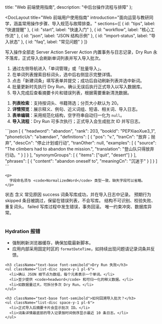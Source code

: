   title: "Web 前端使用指南",
  description: "中后台操作流程与排障"
};


<DocLayout
  title="Web 前端用户使用指南"
  introduction="面向运营与教研同学，涵盖常用操作步骤、导入规范与故障排查。"
  sections={[
    { id: "tips", label: "快速提醒" },
    { id: "start", label: "快速入门" },
    { id: "workflow", label: "核心工作流" },
    { id: "json", label: "JSON 结构示例" },
    { id: "import-status", label: "导入状态" },
    { id: "faq", label: "常见问题" }
  ]}
>
  <DocSection id="tips" title="快速提醒">
    <Alert variant="info">
      <AlertTitle>写入操作全部走 Server Action</AlertTitle>
      <AlertDescription>
        Server Action 内置事务与日志记录，Dry Run 永不落库，正式导入会刷新单词列表并写入导入批次。
      </AlertDescription>
    </Alert>
  </DocSection>

  <DocSection id="start" title="快速入门">
    <ol className="list-decimal space-y-2 pl-6">
      <li>通过左侧导航进入「单词管理」或「批量导入」。</li>
      <li>在单词列表搜索目标词头，选中后右侧显示完整详情。</li>
      <li>点击「新建词条」填写表单并提交；成功后自动刷新列表并选中新词。</li>
      <li>批量更新时先执行 Dry Run，确认无误后执行正式导入以写入数据库。</li>
      <li>导入完成后查看摘要卡片和错误列表，根据需要重新清洗数据。</li>
    </ol>
  </DocSection>

  <DocSection id="workflow" title="核心工作流">
    <ol className="list-decimal space-y-2 pl-6">
      <li><strong>列表检索</strong>：支持按词头、书籍筛选；分页大小默认为 20。</li>
      <li><strong>详情预览</strong>：展示释义、例句、近义词组、短语、相关词、导入日志。</li>
      <li><strong>表单编辑</strong>：采用规范化结构，空字符串自动归一化为 <code>null</code>。</li>
      <li><strong>导入流程</strong>：Dry Run 可多次执行；正式导入会生成批次 ID 并写日志。</li>
    </ol>
  </DocSection>

  <DocSection id="json" title="JSON 结构示例">
```json
[
  {
    "headword": "abandon",
    "rank": 203,
    "bookId": "PEPXiaoXue3_1",
    "phoneticUs": "əˈbændən",
    "definitions": [
      {
        "pos": "v.",
        "tranCn": "放弃；抛弃",
        "descCn": "停止计划或行动",
        "tranOther": null,
        "examples": [
          {
            "source": "The climbers had to abandon the mission.",
            "translation": "登山队只得放弃行动。"
          }
        ]
      }
    ],
    "synonymGroups": [
      {
        "items": ["quit", "desert"]
      }
    ],
    "phrases": [
      {
        "content": "abandon oneself to",
        "meaningCn": "沉迷于"
      }
    ]
  }
]
```

    <p>
      字段命名须与 <code>NormalizedWord</code> 类型一致，缺失字段可以省略。
    </p>
  </DocSection>

  <DocSection id="import-status" title="导入状态解释">
    <Table>
      <TableHeader>
        <TableRow>
          <TableHead className="w-28">状态</TableHead>
          <TableHead>含义</TableHead>
          <TableHead className="w-44">常见原因</TableHead>
        </TableRow>
      </TableHeader>
      <TableBody>
        <TableRow>
          <TableCell><Badge variant="outline">success</Badge></TableCell>
          <TableCell>词条写库成功，并在导入日志中记录。</TableCell>
          <TableCell>预期行为</TableCell>
        </TableRow>
        <TableRow>
          <TableCell><Badge variant="outline">skipped</Badge></TableCell>
          <TableCell>条目被跳过，保留在错误列表，不会写库。</TableCell>
          <TableCell>结构不可识别、校验失败、重复词头。</TableCell>
        </TableRow>
        <TableRow>
          <TableCell><Badge variant="outline">failed</Badge></TableCell>
          <TableCell>写库过程中发生错误，事务回滚。</TableCell>
          <TableCell>唯一约束冲突、数据库异常。</TableCell>
        </TableRow>
      </TableBody>
    </Table>
  </DocSection>

  <DocSection id="faq" title="常见问题">
    <h3 className="text-base font-semibold">Hydration 报错</h3>
    <ul className="list-disc space-y-1 pl-6">
      <li>强制刷新浏览器缓存，确保加载最新脚本。</li>
      <li>应用内部采用固定时区的 <code>formatDateTime</code>，如持续出现问题请记录词条并反馈。</li>
    </ul>

    <h3 className="text-base font-semibold">Dry Run 失败</h3>
    <ul className="list-disc space-y-1 pl-6">
      <li>确认 JSON 根节点为数组，每个元素表示一个单词。</li>
      <li>至少提供 <code>headword</code> 和可归一化的释义数据。</li>
      <li>如数据量过大，可拆分多次 Dry Run。</li>
    </ul>

    <h3 className="text-base font-semibold">如何回溯导入批次？</h3>
    <ul className="list-disc space-y-1 pl-6">
      <li>正式导入后摘要卡片会显示批次 ID。</li>
      <li>词条详情最底部的导入记录按时间倒序显示最近 10 条日志。</li>
    </ul>
  </DocSection>
</DocLayout>
